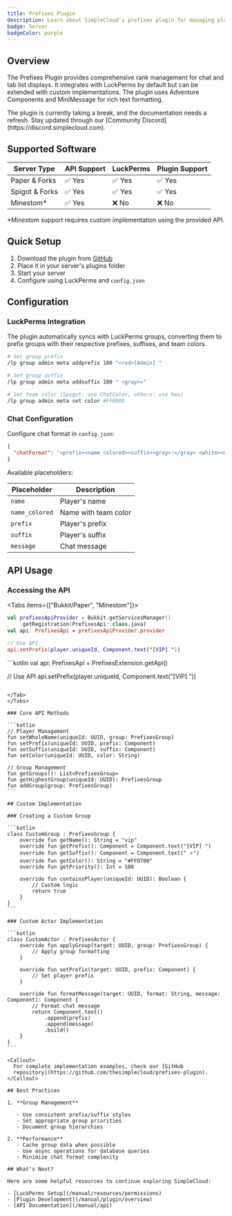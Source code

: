 ```yaml
---
title: Prefixes Plugin
description: Learn about SimpleCloud's prefixes plugin for managing player ranks in chat and tab list
badge: Server
badgeColor: purple
---
```


## Overview

The Prefixes Plugin provides comprehensive rank management for chat and tab list displays. It integrates with LuckPerms by default but can be extended with custom implementations. The plugin uses Adventure Components and MiniMessage for rich text formatting.

<Callout type="error">
  The plugin is currently taking a break, and the documentation needs a refresh.
  Stay updated through our [Community Discord](https://discord.simplecloud.com).
</Callout>

## Supported Software

| Server Type    | API Support | LuckPerms | Plugin Support |
| -------------- | ----------- | --------- | -------------- |
| Paper & Forks  | ✅ Yes      | ✅ Yes    | ✅ Yes         |
| Spigot & Forks | ✅ Yes      | ✅ Yes    | ✅ Yes         |
| Minestom\*     | ✅ Yes      | ❌ No     | ❌ No          |

<Callout>
  *Minestom support requires custom implementation using the provided API.
</Callout>

## Quick Setup

1. Download the plugin from [GitHub](https://github.com/simplecloudapp/prefixes-plugin/releases)
2. Place it in your server's plugins folder
3. Start your server
4. Configure using LuckPerms and `config.json`

## Configuration

### LuckPerms Integration

The plugin automatically syncs with LuckPerms groups, converting them to prefix groups with their respective prefixes, suffixes, and team colors.

```bash
# Set group prefix
/lp group admin meta addprefix 100 "<red>[Admin] "

# Set group suffix
/lp group admin meta addsuffix 100 " <gray>✦"

# Set team color (Spigot: use ChatColor, others: use hex)
/lp group admin meta set color #FF0000
```

### Chat Configuration

Configure chat format in `config.json`:

```json
{
  "chatFormat": "<prefix><name_colored><suffix><gray>:</gray> <white><message></white>"
}
```

Available placeholders:

| Placeholder    | Description          |
| -------------- | -------------------- |
| `name`         | Player's name        |
| `name_colored` | Name with team color |
| `prefix`       | Player's prefix      |
| `suffix`       | Player's suffix      |
| `message`      | Chat message         |

## API Usage

### Accessing the API

<Tabs items={["Bukkit/Paper", "Minestom"]}>
<Tab value="Bukkit/Paper">
```kotlin
val prefixesApiProvider = Bukkit.getServicesManager()
    .getRegistration(PrefixesApi::class.java)
val api: PrefixesApi = prefixesApiProvider.provider

// Use API
api.setPrefix(player.uniqueId, Component.text("[VIP] "))

````
</Tab>
<Tab value="Minestom">
```kotlin
val api: PrefixesApi = PrefixesExtension.getApi()

// Use API
api.setPrefix(player.uniqueId, Component.text("[VIP] "))
````

</Tab>
</Tabs>

### Core API Methods

```kotlin
// Player Management
fun setWholeName(uniqueId: UUID, group: PrefixesGroup)
fun setPrefix(uniqueId: UUID, prefix: Component)
fun setSuffix(uniqueId: UUID, suffix: Component)
fun setColor(uniqueId: UUID, color: String)

// Group Management
fun getGroups(): List<PrefixesGroup>
fun getHighestGroup(uniqueId: UUID): PrefixesGroup
fun addGroup(group: PrefixesGroup)
```

## Custom Implementation

### Creating a Custom Group

```kotlin
class CustomGroup : PrefixesGroup {
    override fun getName(): String = "vip"
    override fun getPrefix(): Component = Component.text("[VIP] ")
    override fun getSuffix(): Component = Component.text(" ⭐")
    override fun getColor(): String = "#FFD700"
    override fun getPriority(): Int = 100

    override fun containsPlayer(uniqueId: UUID): Boolean {
        // Custom logic
        return true
    }
}
```

### Custom Actor Implementation

```kotlin
class CustomActor : PrefixesActor {
    override fun applyGroup(target: UUID, group: PrefixesGroup) {
        // Apply group formatting
    }

    override fun setPrefix(target: UUID, prefix: Component) {
        // Set player prefix
    }

    override fun formatMessage(target: UUID, format: String, message: Component): Component {
        // Format chat message
        return Component.text()
            .append(prefix)
            .append(message)
            .build()
    }
}
```

<Callout>
  For complete implementation examples, check our [GitHub
  repository](https://github.com/thesimplecloud/prefixes-plugin).
</Callout>

## Best Practices

1. **Group Management**

   - Use consistent prefix/suffix styles
   - Set appropriate group priorities
   - Document group hierarchies

2. **Performance**
   - Cache group data when possible
   - Use async operations for database queries
   - Minimize chat format complexity

## What's Next?

Here are some helpful resources to continue exploring SimpleCloud:

- [LuckPerms Setup](/manual/resources/permissions)
- [Plugin Development](/manual/plugin/overview)
- [API Documentation](/manual/api)
